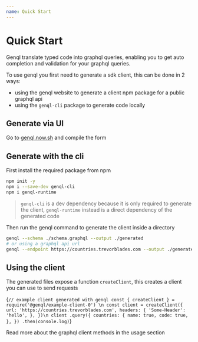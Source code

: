 ```yaml
---
name: Quick Start
---
```



# Quick Start

Genql translate typed code into graphql queries, enabling you to get auto completion and validation for your graphql queries.

To use genql you first need to generate a sdk client, this can be done in 2 ways:

-   using the genql website to generate a client npm package for a public graphql api
-   using the `genql-cli` package to generate code locally

## Generate via UI

Go to [genql.now.sh](https://genql.now.sh) and compile the form

## Generate with the cli

First install the required package from npm

```bash
npm init -y
npm i --save-dev genql-cli
npm i genql-runtime
```

> `genql-cli` is a dev dependency because it is only required to generate the client, `genql-runtime` instead is a direct dependency of the generated code

Then run the genql command to generate the client inside a directory

```bash
genql --schema ./schema.graphql --output ./generated
# or using a graphql api url
genql --endpoint https://countries.trevorblades.com --output ./generated -H 'Authorization: Bearer myToken'
```

## Using the client

The generated files expose a function `createClient`, this creates a client you can use to send requests

<RunKit>{`
// example client generated with genql
const { createClient } = require('@genql/example-client-0')
\n
const client = createClient({
    url: 'https://countries.trevorblades.com',
    headers: {
        'Some-Header': 'hello',
    },
})\n
client
    .query({
        countries: {
            name: true,
            code: true,
        },
    })
    .then(console.log)
`}</RunKit>

Read more about the graphql client methods in the usage section
